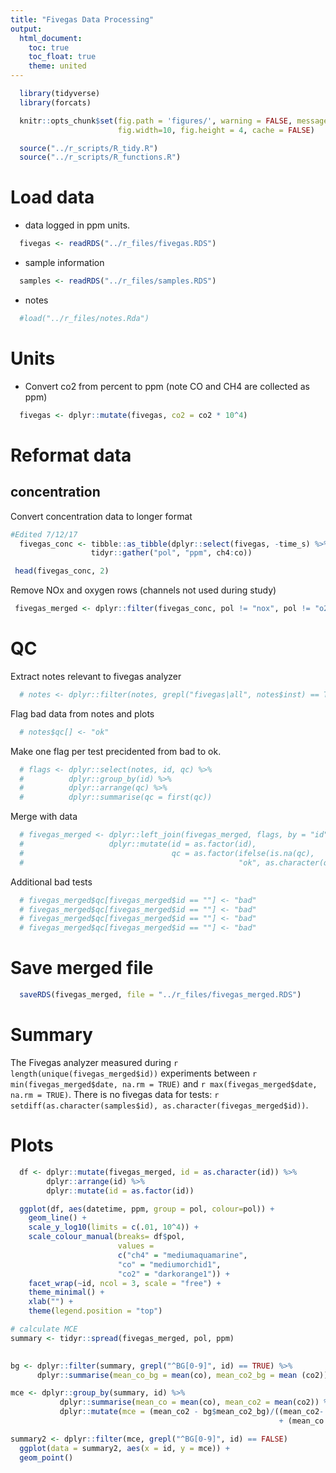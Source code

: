 ```yaml
---
title: "Fivegas Data Processing"
output:
  html_document:
    toc: true
    toc_float: true
    theme: united
---
```


```r
  library(tidyverse)
  library(forcats)
```

```r
  knitr::opts_chunk$set(fig.path = 'figures/', warning = FALSE, message = FALSE,
                        fig.width=10, fig.height = 4, cache = FALSE)
```

```r
  source("../r_scripts/R_tidy.R")
  source("../r_scripts/R_functions.R")
```

# Load data

* data logged in ppm units.

```r
  fivegas <- readRDS("../r_files/fivegas.RDS")
```

* sample information

```r
  samples <- readRDS("../r_files/samples.RDS")
```

* notes

```r
  #load("../r_files/notes.Rda")
```

# Units

* Convert co2 from percent to ppm (note CO and CH4 are collected as ppm)

```r
  fivegas <- dplyr::mutate(fivegas, co2 = co2 * 10^4)
```

# Reformat data

## concentration

Convert concentration data to longer format

```r
#Edited 7/12/17   
  fivegas_conc <- tibble::as_tibble(dplyr::select(fivegas, -time_s) %>%
                  tidyr::gather("pol", "ppm", ch4:co))
```

```r
 head(fivegas_conc, 2)
```

Remove NOx and oxygen rows (channels not used during study)

```r
 fivegas_merged <- dplyr::filter(fivegas_conc, pol != "nox", pol != "o2")
```

# QC

Extract notes relevant to  fivegas analyzer

```r
  # notes <- dplyr::filter(notes, grepl("fivegas|all", notes$inst) == TRUE)
```

Flag bad data from notes and plots

```r
  # notes$qc[] <- "ok"
```

Make one flag per test precidented from bad to ok.

```r
  # flags <- dplyr::select(notes, id, qc) %>%
  #          dplyr::group_by(id) %>%
  #          dplyr::arrange(qc) %>%
  #          dplyr::summarise(qc = first(qc))
```

Merge with data

```r
  # fivegas_merged <- dplyr::left_join(fivegas_merged, flags, by = "id") %>%
  #                   dplyr::mutate(id = as.factor(id),
  #                                 qc = as.factor(ifelse(is.na(qc),
  #                                                "ok", as.character(qc))))

```

Additional bad tests

```r
  # fivegas_merged$qc[fivegas_merged$id == ""] <- "bad"
  # fivegas_merged$qc[fivegas_merged$id == ""] <- "bad"
  # fivegas_merged$qc[fivegas_merged$id == ""] <- "bad"
  # fivegas_merged$qc[fivegas_merged$id == ""] <- "bad"
```

# Save merged file

```r
  saveRDS(fivegas_merged, file = "../r_files/fivegas_merged.RDS")
```

# Summary

The Fivegas analyzer measured during `r length(unique(fivegas_merged$id))` experiments between `r min(fivegas_merged$date, na.rm = TRUE)` and `r max(fivegas_merged$date, na.rm = TRUE)`. There is no fivegas data for tests: `r setdiff(as.character(samples$id), as.character(fivegas_merged$id))`.

# Plots

```r
  df <- dplyr::mutate(fivegas_merged, id = as.character(id)) %>%
        dplyr::arrange(id) %>%
        dplyr::mutate(id = as.factor(id))

  ggplot(df, aes(datetime, ppm, group = pol, colour=pol)) + 
    geom_line() +
    scale_y_log10(limits = c(.01, 10^4)) +
    scale_colour_manual(breaks= df$pol,
                        values = 
                        c("ch4" = "mediumaquamarine",
                        "co" = "mediumorchid1",
                        "co2" = "darkorange1")) +
    facet_wrap(~id, ncol = 3, scale = "free") +
    theme_minimal() +
    xlab("") +
    theme(legend.position = "top")
```
```r
# calculate MCE
summary <- tidyr::spread(fivegas_merged, pol, ppm)
           

bg <- dplyr::filter(summary, grepl("^BG[0-9]", id) == TRUE) %>%
      dplyr::summarise(mean_co_bg = mean(co), mean_co2_bg = mean (co2))

mce <- dplyr::group_by(summary, id) %>%
           dplyr::summarise(mean_co = mean(co), mean_co2 = mean(co2)) %>%
           dplyr::mutate(mce = (mean_co2 - bg$mean_co2_bg)/((mean_co2- bg$mean_co2_bg)
                                                            + (mean_co - bg$mean_co_bg)))

summary2 <- dplyr::filter(mce, grepl("^BG[0-9]", id) == FALSE)
  ggplot(data = summary2, aes(x = id, y = mce)) +
  geom_point()
```

